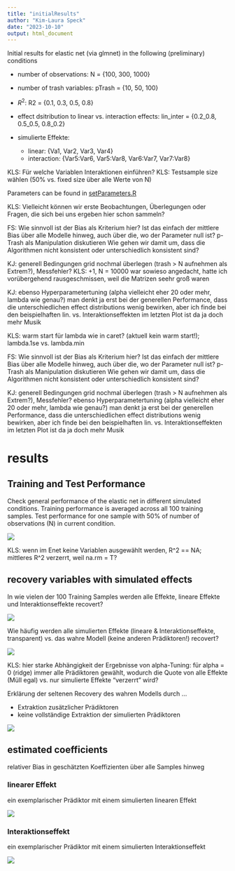 ```yaml
---
title: "initialResults"
author: "Kim-Laura Speck"
date: "2023-10-10"
output: html_document
---
```


Initial results for elastic net (via glmnet) in the following (preliminary) conditions

- number of observations: N = {100, 300, 1000}  
- number of trash variables: pTrash = {10, 50, 100}
- $R^2$: R2 = {0.1, 0.3, 0.5, 0.8}
- effect dsitribution to linear vs. interaction effects: lin_inter = {0.2_0.8, 0.5_0.5, 0.8_0.2}

- simulierte Effekte: 

  + linear: {Va1, Var2, Var3, Var4}
  + interaction: {Var5:Var6, Var5:Var8, Var6:Var7, Var7:Var8}

KLS: Für welche Variablen Interaktionen einführen?
KLS: Testsample size wählen (50% vs. fixed size über alle Werte von N)

Parameters can be found in [setParameters.R](https://github.com/kimSpeck/MLsim/blob/main/setParameters.R)

KLS: Vielleicht können wir erste Beobachtungen, Überlegungen oder Fragen, die sich bei uns ergeben hier schon sammeln?

FS:
Wie sinnvoll ist der Bias als Kriterium hier?
Ist das einfach der mittlere Bias über alle Modelle hinweg, auch über die, wo der Parameter null ist?
p-Trash als Manipulation diskutieren
Wie gehen wir damit um, dass die Algorithmen nicht konsistent oder unterschiedlich konsistent sind?

KJ: 
generell Bedingungen grid nochmal überlegen (trash > N aufnehmen als Extrem?), Messfehler? 
KLS: +1, N = 10000 war sowieso angedacht, hatte ich vorübergehend rausgeschmissen, weil die Matrizen seehr groß waren

KJ: ebenso Hyperparametertuning (alpha vielleicht eher 20 oder mehr, lambda wie genau?)
man denkt ja erst bei der generellen Performance, dass die unterschiedlichen effect distributions wenig bewirken, aber ich finde bei den beispielhaften lin. vs. Interaktionseffekten im letzten Plot ist da ja doch mehr Musik

KLS: warm start für lambda wie in caret? (aktuell kein warm start!); lambda.1se vs. lambda.min

FS:
Wie sinnvoll ist der Bias als Kriterium hier?
Ist das einfach der mittlere Bias über alle Modelle hinweg, auch über die, wo der Parameter null ist?
p-Trash als Manipulation diskutieren
Wie gehen wir damit um, dass die Algorithmen nicht konsistent oder unterschiedlich konsistent sind?

KJ: 
generell Bedingungen grid nochmal überlegen (trash > N aufnehmen als Extrem?), Messfehler? 
ebenso Hyperparametertuning (alpha vielleicht eher 20 oder mehr, lambda wie genau?)
man denkt ja erst bei der generellen Performance, dass die unterschiedlichen effect distributions wenig bewirken, aber ich finde bei den beispielhaften lin. vs. Interaktionseffekten im letzten Plot ist da ja doch mehr Musik

# results
## Training and Test Performance 

Check general performance of the elastic net in different simulated conditions.
Training performance is averaged across all 100 training samples. 
Test performance for one sample with 50% of number of observations (N) in current condition. 

![](plots/performanceTrainTest.png)

KLS: wenn im Enet keine Variablen ausgewählt werden, R^2 == NA; mittleres R^2 verzerrt, weil na.rm = T?

## recovery variables with simulated effects

In wie vielen der 100 Training Samples werden alle Effekte, lineare Effekte und Interaktionseffekte recovert?

![](plots/nSamplesWithEffects.png)

Wie häufig werden alle simulierten Effekte (lineare & Interaktionseffekte, transparent) vs. das wahre Modell (keine anderen Prädiktoren!) recovert?

![](plots/nAllvsExactEffectsBarplot.png)

KLS: hier starke Abhängigkeit der Ergebnisse von alpha-Tuning: für alpha = 0 (ridge) immer alle Prädiktoren gewählt, wodurch die Quote von alle Effekte (Müll egal) vs. nur simulierte Effekte "verzerrt" wird?

Erklärung der seltenen Recovery des wahren Modells durch ...

- Extraktion zusätzlicher Prädiktoren
- keine vollständige Extraktion der simulierten Prädiktoren

![](plots/nExactModelAllvsOthers.png)

## estimated coefficients

relativer Bias in geschätzten Koeffizienten über alle Samples hinweg

### linearer Effekt

ein exemplarischer Prädiktor mit einem simulierten linearen Effekt

![](plots/pRelBias_Var1_testResults.png)

### Interaktionseffekt
ein exemplarischer Prädiktor mit einem simulierten Interaktionseffekt

![](plots/pRelBias_Var5.Var6_testResults.png)